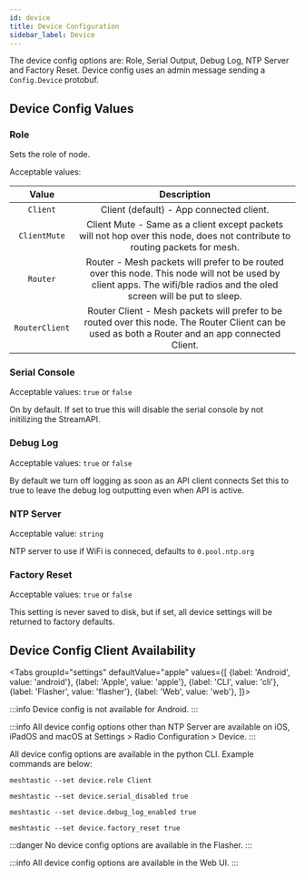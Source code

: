 ```yaml
---
id: device
title: Device Configuration
sidebar_label: Device
---
```



The device config options are: Role, Serial Output, Debug Log, NTP Server and Factory Reset.  Device config uses an admin message sending a `Config.Device` protobuf.

## Device Config Values

### Role
Sets the role of node. 

Acceptable values:

|   Value   |                                                                  Description                                                                                                              |
| :-------: | :---------------------------------------------------------------------------------------: |
|  `Client`   | Client (default) - App connected client. |
| `ClientMute` | Client Mute - Same as a client except packets will not hop over this node, does not contribute to routing packets for mesh. |
| `Router` | Router -  Mesh packets will prefer to be routed over this node. This node will not be used by client apps. The wifi/ble radios and the oled screen will be put to sleep. |
| `RouterClient` | Router Client - Mesh packets will prefer to be routed over this node. The Router Client can be used as both a Router and an app connected Client. |


### Serial Console 
Acceptable values: `true` or `false`

On by default. If set to true this will disable the serial console by not initilizing the StreamAPI.

### Debug Log
Acceptable values: `true` or `false`

By default we turn off logging as soon as an API client connects Set this to true to leave the debug log outputting even when API is active.

### NTP Server
Acceptable value: `string`

NTP server to use if WiFi is conneced, defaults to `0.pool.ntp.org`

### Factory Reset
Acceptable values: `true` or `false`

This setting is never saved to disk, but if set, all device settings will be returned to factory defaults.

## Device Config Client Availability

<Tabs
groupId="settings"
defaultValue="apple"
values={[
{label: 'Android', value: 'android'},
{label: 'Apple', value: 'apple'},
{label: 'CLI', value: 'cli'},
{label: 'Flasher', value: 'flasher'},
{label: 'Web', value: 'web'},
]}>
<TabItem value="android">

:::info
Device config is not available for Android.
:::

</TabItem>
<TabItem value="apple">

:::info
All device config options other than NTP Server are available on iOS, iPadOS and macOS at Settings > Radio Configuration > Device.
:::

</TabItem>
<TabItem value="cli">

All device config options are available in the python CLI. Example commands are below:

```shell title="Set the role to client"
meshtastic --set device.role Client
```

```shell title="Disable serial console"
meshtastic --set device.serial_disabled true
```

```shell title="Enable debug logging"
meshtastic --set device.debug_log_enabled true
```

```shell title="Factory reset your radio"
meshtastic --set device.factory_reset true
```

</TabItem>
<TabItem value="flasher">

:::danger
No device config options are available in the Flasher.
:::

  </TabItem>
  <TabItem value="web">

:::info
All device config options are available in the Web UI.
:::
    
  </TabItem>
</Tabs>
